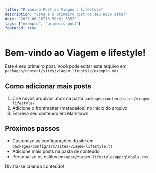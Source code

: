 ```yaml
---
title: "Primeiro Post do Viagem e lifestyle"
description: "Este é o primeiro post do seu novo site!"
date: "2025-06-16T13:59:01.335Z"
tags: ["exemplo", "primeiro-post"]
featured: true
---
```


# Bem-vindo ao Viagem e lifestyle!

Este é seu primeiro post. Você pode editar este arquivo em:
`packages/content/sites/viagem-lifestyle/exemplo.mdx`

## Como adicionar mais posts

1. Crie novos arquivos .mdx na pasta `packages/content/sites/viagem-lifestyle/`
2. Adicione o frontmatter (metadados) no início do arquivo
3. Escreva seu conteúdo em Markdown

## Próximos passos

- Customize as configurações do site em `packages/config/src/sites/viagem-lifestyle.ts`
- Adicione mais posts na pasta de conteúdo
- Personalize os estilos em `apps/viagem-lifestyle/app/globals.css`

Divirta-se criando conteúdo!